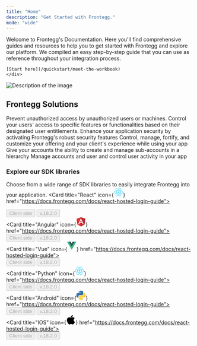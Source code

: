 ```yaml
---
title: "Home"
description: "Get Started with Frontegg."
mode: "wide"
---
```


<div style={{ display: 'flex', marginTop: `-16px`, marginLeft: `-20px`, marginRight: `-50px`}}>
  <div style={{ flex: 1, padding: '20px', display: 'flex', flexDirection: 'column', justifyContent: 'center' }}>
    <div>
    <p>Welcome to Frontegg's Documentation. Here you'll find comprehensive guides and resources to help you to get started with Frontegg and explore our platform. We compiled an easy step-by-step guide that you can use as reference throughout your integration process.</p>

    [Start here](/quickstart/meet-the-workbook)
    </div>
  </div>
  <div style={{ flex: 2, padding: '20px', display: 'flex', alignItems: 'center', justifyContent: 'center' }}>
    <img
      src="/images/911c14f-Images.png"
      alt="Description of the image"
      style={{ maxWidth: '100%', maxHeight: '100%', width: 'auto', height: 'auto' }}
    />
  </div>
</div>

## Frontegg Solutions

<CardGroup cols={2}>
  <Card title="Authentication" icon="key" iconType="duotone">
  Prevent unauthorized access by unauthorized users or machines. 
  </Card>
  <Card title="Entitlements" icon="lock" iconType="duotone">
  Control your users' access to specific features or functionalities based on their designated user entitlements. 
  </Card>
  <Card title="Security" icon="user-gear" iconType="duotone">
  Enhance your application security by activating Frontegg's robust security features
  </Card>
  <Card title="Admin Portal" icon="shield-check" iconType="duotone">
  Control, manage, fortify, and customize your offering and your client's experience while using your app
  </Card>
  <Card title="Hierarchies" icon="network-wired" iconType="duotone">
  Give your accounts the ability to create and manage sub-accounts in a hierarchy
  </Card>
  <Card title="Backoffice and User Management" icon="square-terminal" iconType="duotone">
  Manage accounts and user and control user activity in your app
  </Card>
</CardGroup>


### Explore our SDK libraries

Choose from a wide range of SDK libraries to easily integrate Frontegg into your application.
<CardGroup cols={2}>
    <Card title="React" icon={<svg height="25" viewBox="175.7 78 490.6 436.9" width="25" xmlns="http://www.w3.org/2000/svg"><g fill="#61dafb"><path d="m666.3 296.5c0-32.5-40.7-63.3-103.1-82.4 14.4-63.6 8-114.2-20.2-130.4-6.5-3.8-14.1-5.6-22.4-5.6v22.3c4.6 0 8.3.9 11.4 2.6 13.6 7.8 19.5 37.5 14.9 75.7-1.1 9.4-2.9 19.3-5.1 29.4-19.6-4.8-41-8.5-63.5-10.9-13.5-18.5-27.5-35.3-41.6-50 32.6-30.3 63.2-46.9 84-46.9v-22.3c-27.5 0-63.5 19.6-99.9 53.6-36.4-33.8-72.4-53.2-99.9-53.2v22.3c20.7 0 51.4 16.5 84 46.6-14 14.7-28 31.4-41.3 49.9-22.6 2.4-44 6.1-63.6 11-2.3-10-4-19.7-5.2-29-4.7-38.2 1.1-67.9 14.6-75.8 3-1.8 6.9-2.6 11.5-2.6v-22.3c-8.4 0-16 1.8-22.6 5.6-28.1 16.2-34.4 66.7-19.9 130.1-62.2 19.2-102.7 49.9-102.7 82.3 0 32.5 40.7 63.3 103.1 82.4-14.4 63.6-8 114.2 20.2 130.4 6.5 3.8 14.1 5.6 22.5 5.6 27.5 0 63.5-19.6 99.9-53.6 36.4 33.8 72.4 53.2 99.9 53.2 8.4 0 16-1.8 22.6-5.6 28.1-16.2 34.4-66.7 19.9-130.1 62-19.1 102.5-49.9 102.5-82.3zm-130.2-66.7c-3.7 12.9-8.3 26.2-13.5 39.5-4.1-8-8.4-16-13.1-24-4.6-8-9.5-15.8-14.4-23.4 14.2 2.1 27.9 4.7 41 7.9zm-45.8 106.5c-7.8 13.5-15.8 26.3-24.1 38.2-14.9 1.3-30 2-45.2 2-15.1 0-30.2-.7-45-1.9-8.3-11.9-16.4-24.6-24.2-38-7.6-13.1-14.5-26.4-20.8-39.8 6.2-13.4 13.2-26.8 20.7-39.9 7.8-13.5 15.8-26.3 24.1-38.2 14.9-1.3 30-2 45.2-2 15.1 0 30.2.7 45 1.9 8.3 11.9 16.4 24.6 24.2 38 7.6 13.1 14.5 26.4 20.8 39.8-6.3 13.4-13.2 26.8-20.7 39.9zm32.3-13c5.4 13.4 10 26.8 13.8 39.8-13.1 3.2-26.9 5.9-41.2 8 4.9-7.7 9.8-15.6 14.4-23.7 4.6-8 8.9-16.1 13-24.1zm-101.4 106.7c-9.3-9.6-18.6-20.3-27.8-32 9 .4 18.2.7 27.5.7 9.4 0 18.7-.2 27.8-.7-9 11.7-18.3 22.4-27.5 32zm-74.4-58.9c-14.2-2.1-27.9-4.7-41-7.9 3.7-12.9 8.3-26.2 13.5-39.5 4.1 8 8.4 16 13.1 24s9.5 15.8 14.4 23.4zm73.9-208.1c9.3 9.6 18.6 20.3 27.8 32-9-.4-18.2-.7-27.5-.7-9.4 0-18.7.2-27.8.7 9-11.7 18.3-22.4 27.5-32zm-74 58.9c-4.9 7.7-9.8 15.6-14.4 23.7-4.6 8-8.9 16-13 24-5.4-13.4-10-26.8-13.8-39.8 13.1-3.1 26.9-5.8 41.2-7.9zm-90.5 125.2c-35.4-15.1-58.3-34.9-58.3-50.6s22.9-35.6 58.3-50.6c8.6-3.7 18-7 27.7-10.1 5.7 19.6 13.2 40 22.5 60.9-9.2 20.8-16.6 41.1-22.2 60.6-9.9-3.1-19.3-6.5-28-10.2zm53.8 142.9c-13.6-7.8-19.5-37.5-14.9-75.7 1.1-9.4 2.9-19.3 5.1-29.4 19.6 4.8 41 8.5 63.5 10.9 13.5 18.5 27.5 35.3 41.6 50-32.6 30.3-63.2 46.9-84 46.9-4.5-.1-8.3-1-11.3-2.7zm237.2-76.2c4.7 38.2-1.1 67.9-14.6 75.8-3 1.8-6.9 2.6-11.5 2.6-20.7 0-51.4-16.5-84-46.6 14-14.7 28-31.4 41.3-49.9 22.6-2.4 44-6.1 63.6-11 2.3 10.1 4.1 19.8 5.2 29.1zm38.5-66.7c-8.6 3.7-18 7-27.7 10.1-5.7-19.6-13.2-40-22.5-60.9 9.2-20.8 16.6-41.1 22.2-60.6 9.9 3.1 19.3 6.5 28.1 10.2 35.4 15.1 58.3 34.9 58.3 50.6-.1 15.7-23 35.6-58.4 50.6z"/><circle cx="420.9" cy="296.5" r="45.7"/></g></svg>} href="https://docs.frontegg.com/docs/react-hosted-login-guide">
      <br />
      <div className="button-container">
        <button className="blue-button" disabled>Client side</button>
        <button className="gray-button" disabled>v.18.2.0</button>
      </div>
    </Card>
        <Card title="Angular" icon={<svg width="25" height="25" viewBox="0 0 256 272" xmlns="http://www.w3.org/2000/svg" preserveAspectRatio="xMidYMid"><path d="M.1 45.522L125.908.697l129.196 44.028-20.919 166.45-108.277 59.966-106.583-59.169L.1 45.522z" fill="#E23237"/><path d="M255.104 44.725L125.908.697v270.444l108.277-59.866 20.919-166.55z" fill="#B52E31"/><path d="M126.107 32.274L47.714 206.693l29.285-.498 15.739-39.347h70.325l17.233 39.845 27.99.498-82.179-174.917zm.2 55.882l26.496 55.383h-49.806l23.31-55.383z" fill="#FFF"/></svg>} href="https://docs.frontegg.com/docs/react-hosted-login-guide">
      <br />
      <div className="button-container">
        <button className="blue-button" disabled>Client side</button>
        <button className="gray-button" disabled>v.18.2.0</button>
      </div>
    </Card>
        <Card title="Vue" icon={<svg width="25" height="25" viewBox="0 0 256 221" xmlns="http://www.w3.org/2000/svg" preserveAspectRatio="xMinYMin meet"><path d="M204.8 0H256L128 220.8 0 0h97.92L128 51.2 157.44 0h47.36z" fill="#41B883"/><path d="M0 0l128 220.8L256 0h-51.2L128 132.48 50.56 0H0z" fill="#41B883"/><path d="M50.56 0L128 133.12 204.8 0h-47.36L128 51.2 97.92 0H50.56z" fill="#35495E"/></svg>} href="https://docs.frontegg.com/docs/react-hosted-login-guide">
      <br />
      <div className="button-container">
        <button className="blue-button" disabled>Client side</button>
        <button className="gray-button" disabled>v.18.2.0</button>
      </div>
    </Card>
    <Card title="Python" icon={<svg height="25" viewBox="175.7 78 490.6 436.9" width="25" xmlns="http://www.w3.org/2000/svg"><g fill="#61dafb"><path d="m666.3 296.5c0-32.5-40.7-63.3-103.1-82.4 14.4-63.6 8-114.2-20.2-130.4-6.5-3.8-14.1-5.6-22.4-5.6v22.3c4.6 0 8.3.9 11.4 2.6 13.6 7.8 19.5 37.5 14.9 75.7-1.1 9.4-2.9 19.3-5.1 29.4-19.6-4.8-41-8.5-63.5-10.9-13.5-18.5-27.5-35.3-41.6-50 32.6-30.3 63.2-46.9 84-46.9v-22.3c-27.5 0-63.5 19.6-99.9 53.6-36.4-33.8-72.4-53.2-99.9-53.2v22.3c20.7 0 51.4 16.5 84 46.6-14 14.7-28 31.4-41.3 49.9-22.6 2.4-44 6.1-63.6 11-2.3-10-4-19.7-5.2-29-4.7-38.2 1.1-67.9 14.6-75.8 3-1.8 6.9-2.6 11.5-2.6v-22.3c-8.4 0-16 1.8-22.6 5.6-28.1 16.2-34.4 66.7-19.9 130.1-62.2 19.2-102.7 49.9-102.7 82.3 0 32.5 40.7 63.3 103.1 82.4-14.4 63.6-8 114.2 20.2 130.4 6.5 3.8 14.1 5.6 22.5 5.6 27.5 0 63.5-19.6 99.9-53.6 36.4 33.8 72.4 53.2 99.9 53.2 8.4 0 16-1.8 22.6-5.6 28.1-16.2 34.4-66.7 19.9-130.1 62-19.1 102.5-49.9 102.5-82.3zm-130.2-66.7c-3.7 12.9-8.3 26.2-13.5 39.5-4.1-8-8.4-16-13.1-24-4.6-8-9.5-15.8-14.4-23.4 14.2 2.1 27.9 4.7 41 7.9zm-45.8 106.5c-7.8 13.5-15.8 26.3-24.1 38.2-14.9 1.3-30 2-45.2 2-15.1 0-30.2-.7-45-1.9-8.3-11.9-16.4-24.6-24.2-38-7.6-13.1-14.5-26.4-20.8-39.8 6.2-13.4 13.2-26.8 20.7-39.9 7.8-13.5 15.8-26.3 24.1-38.2 14.9-1.3 30-2 45.2-2 15.1 0 30.2.7 45 1.9 8.3 11.9 16.4 24.6 24.2 38 7.6 13.1 14.5 26.4 20.8 39.8-6.3 13.4-13.2 26.8-20.7 39.9zm32.3-13c5.4 13.4 10 26.8 13.8 39.8-13.1 3.2-26.9 5.9-41.2 8 4.9-7.7 9.8-15.6 14.4-23.7 4.6-8 8.9-16.1 13-24.1zm-101.4 106.7c-9.3-9.6-18.6-20.3-27.8-32 9 .4 18.2.7 27.5.7 9.4 0 18.7-.2 27.8-.7-9 11.7-18.3 22.4-27.5 32zm-74.4-58.9c-14.2-2.1-27.9-4.7-41-7.9 3.7-12.9 8.3-26.2 13.5-39.5 4.1 8 8.4 16 13.1 24s9.5 15.8 14.4 23.4zm73.9-208.1c9.3 9.6 18.6 20.3 27.8 32-9-.4-18.2-.7-27.5-.7-9.4 0-18.7.2-27.8.7 9-11.7 18.3-22.4 27.5-32zm-74 58.9c-4.9 7.7-9.8 15.6-14.4 23.7-4.6 8-8.9 16-13 24-5.4-13.4-10-26.8-13.8-39.8 13.1-3.1 26.9-5.8 41.2-7.9zm-90.5 125.2c-35.4-15.1-58.3-34.9-58.3-50.6s22.9-35.6 58.3-50.6c8.6-3.7 18-7 27.7-10.1 5.7 19.6 13.2 40 22.5 60.9-9.2 20.8-16.6 41.1-22.2 60.6-9.9-3.1-19.3-6.5-28-10.2zm53.8 142.9c-13.6-7.8-19.5-37.5-14.9-75.7 1.1-9.4 2.9-19.3 5.1-29.4 19.6 4.8 41 8.5 63.5 10.9 13.5 18.5 27.5 35.3 41.6 50-32.6 30.3-63.2 46.9-84 46.9-4.5-.1-8.3-1-11.3-2.7zm237.2-76.2c4.7 38.2-1.1 67.9-14.6 75.8-3 1.8-6.9 2.6-11.5 2.6-20.7 0-51.4-16.5-84-46.6 14-14.7 28-31.4 41.3-49.9 22.6-2.4 44-6.1 63.6-11 2.3 10.1 4.1 19.8 5.2 29.1zm38.5-66.7c-8.6 3.7-18 7-27.7 10.1-5.7-19.6-13.2-40-22.5-60.9 9.2-20.8 16.6-41.1 22.2-60.6 9.9 3.1 19.3 6.5 28.1 10.2 35.4 15.1 58.3 34.9 58.3 50.6-.1 15.7-23 35.6-58.4 50.6z"/><circle cx="420.9" cy="296.5" r="45.7"/></g></svg>} href="https://docs.frontegg.com/docs/react-hosted-login-guide">
      <br />
      <div className="button-container">
        <button className="blue-button" disabled>Client side</button>
        <button className="gray-button" disabled>v.18.2.0</button>
      </div>
    </Card>
        <Card title="Android" icon={<svg width="25" height="25" viewBox="0 0 256 255" xmlns="http://www.w3.org/2000/svg" preserveAspectRatio="xMinYMin meet"><defs><linearGradient x1="12.959%" y1="12.039%" x2="79.639%" y2="78.201%" id="a"><stop stop-color="#387EB8" offset="0%"/><stop stop-color="#366994" offset="100%"/></linearGradient><linearGradient x1="19.128%" y1="20.579%" x2="90.742%" y2="88.429%" id="b"><stop stop-color="#FFE052" offset="0%"/><stop stop-color="#FFC331" offset="100%"/></linearGradient></defs><path d="M126.916.072c-64.832 0-60.784 28.115-60.784 28.115l.072 29.128h61.868v8.745H41.631S.145 61.355.145 126.77c0 65.417 36.21 63.097 36.21 63.097h21.61v-30.356s-1.165-36.21 35.632-36.21h61.362s34.475.557 34.475-33.319V33.97S194.67.072 126.916.072zM92.802 19.66a11.12 11.12 0 0 1 11.13 11.13 11.12 11.12 0 0 1-11.13 11.13 11.12 11.12 0 0 1-11.13-11.13 11.12 11.12 0 0 1 11.13-11.13z" fill="url(#a)"/><path d="M128.757 254.126c64.832 0 60.784-28.115 60.784-28.115l-.072-29.127H127.6v-8.745h86.441s41.486 4.705 41.486-60.712c0-65.416-36.21-63.096-36.21-63.096h-21.61v30.355s1.165 36.21-35.632 36.21h-61.362s-34.475-.557-34.475 33.32v56.013s-5.235 33.897 62.518 33.897zm34.114-19.586a11.12 11.12 0 0 1-11.13-11.13 11.12 11.12 0 0 1 11.13-11.131 11.12 11.12 0 0 1 11.13 11.13 11.12 11.12 0 0 1-11.13 11.13z" fill="url(#b)"/></svg>} href="https://docs.frontegg.com/docs/react-hosted-login-guide">
      <br />
      <div className="button-container">
        <button className="blue-button" disabled>Client side</button>
        <button className="gray-button" disabled>v.18.2.0</button>
      </div>
    </Card>
        <Card title="IOS" icon={<svg height="25" width="25" xmlns="http://www.w3.org/2000/svg" viewBox="0 -3.552713678800501e-15 820 950"><path d="M404.345 229.846c52.467 0 98.494-20.488 138.08-61.465s59.38-88.626 59.38-142.947c0-5.966-.472-14.444-1.414-25.434-6.912.942-12.096 1.727-15.552 2.355-48.383 6.908-90.954 30.615-127.713 71.12-36.758 40.506-55.137 83.838-55.137 129.996 0 5.337.785 14.13 2.356 26.375zM592.379 950c37.387 0 78.701-25.59 123.943-76.772S796.122 761.915 820 692.836c-88.912-45.844-133.368-111.626-133.368-197.348 0-71.591 35.973-132.82 107.92-183.688-49.954-62.486-115.931-93.729-197.931-93.729-34.56 0-66.134 5.181-94.724 15.543l-17.908 6.594-24.035 9.42c-15.709 5.966-30.004 8.95-42.885 8.95-10.054 0-23.25-3.455-39.586-10.363l-18.38-7.536-17.436-7.065c-25.449-10.676-52.782-16.014-82-16.014-78.23 0-141.065 26.376-188.506 79.128C23.72 349.479 0 419.03 0 505.379c0 121.517 38.015 233.772 114.046 336.763C166.828 914.047 215.054 950 258.724 950c18.537 0 36.916-3.611 55.138-10.833l23.092-9.42 18.38-6.594c25.762-9.106 49.482-13.659 71.16-13.659 22.935 0 49.326 5.81 79.173 17.427l14.609 5.652C550.75 944.191 574.786 950 592.379 950z"/></svg>} href="https://docs.frontegg.com/docs/react-hosted-login-guide">
      <br />
      <div className="button-container">
        <button className="blue-button" disabled>Client side</button>
        <button className="gray-button" disabled>v.18.2.0</button>
      </div>
    </Card>
</CardGroup>
